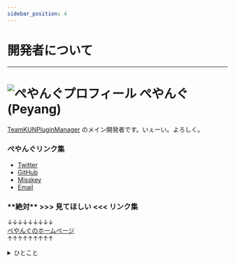 ```yaml
---
sidebar_position: 4
---
```


# 開発者について

---

<h1><img src={require("/static/img/peyang.png").default} width={"50px"}  alt="ぺやんぐプロフィール"/> ぺやんぐ (Peyang)</h1>

[TeamKUNPluginManager](https://github.com/TeamKUN/TeamKUNPluginManager) のメイン開発者です。いぇーい。よろしく。

### ぺやんぐリンク集

- [Twitter](https://twitter.com/peyang9799)
- [GitHub](https://github.com/PeyaPeyaPeyang)
- [Misskey](https://misskey.io/@pyg)
- [Email](mailto:peyang@peya.tokyo)

### \*\***絶対**\*\* >>> 見てほしい <<< リンク集

↓↓↓↓↓↓↓↓↓  
[ぺやんぐのホームページ](https://www.peya.tokyo)  
↑↑↑↑↑↑↑↑↑

<details>
  <summary>ひとこと</summary>

  &emsp;こちらにはぺやんぐでございます。ぺやんぐは 800 時間ほど KPM に時間を溶していらっしゃいますが、
  そもそもなぜ KPM を作成するのでしょうか、もうほとんどぺやんぐは覚えておられませんでした。
  なにせ、ぺやんぐは 800 時間も溶かしていらっしゃる身でございます。経緯を知らないと流石にまずいと思ったのでしょう。ぺやんぐはしばらく御考えになりました。 
  やがてぺやんぐはその作成するに至った経緯を思い出すためでしょうか、 KPM のめちゃ昔の仕様書をお読みになられました。
  それ曰く、 PluginInstaller に TeamKun リポジトリからのインストール機能が備わったものだそうです。なるほどと、ぺやんぐは納得したご様子でした。    
  &emsp;こちらは 800 時間ほど KPM に時間を溶かし、メンタルが浮いたり沈んだりぷかぷかしていたぺやんぐでございます。何しろ 800 時間も溶かしてしまったものですから、
  他のことにやりがいを感じないのでございます。何をしようにもすぐ KPM の仕様、ドキュメント、コードの内容が頭に浮かんでしまうのでございます。
  それはそれは、他のことに集中できないものですから、その心細さと云ったらございません。プログラマなら感じたことがあるでしょう、寝る前に布団に入ったとき
  あのコードのあの行のバグの直し方、テストケースの最適な組み方、ドキュメントが示す本当の意味、すべてが頭の中で反復してしまうのでございます。
  ぺやんぐは 800 時間も KPM に時間を溶かしていらっしゃる身でございます。ぺやんぐの頭の中はすべて KPM のことだけございましょう。
  &emsp;それでも、ぺやんぐは KPM の開発を続けることにしたのでしょう。アニメを横目に、ぺやんぐは常に KPM のエディタを開いていらっしゃいます。  
  &emsp;ところがある時の事でございます。ぺやんぐは KPM の開発の報酬について考えていらっしゃるとき、ふとあることを思い出したのでございます。
  ぺやんぐは境地に達したでございましょう。
  > あれ、私の報酬少なくね？
  
  &emsp;その時の事でございます。ぺやんぐは気づいてしまわれました。ぺやんぐは KPM の保守開発に対する報酬が月に█████円であることは知っておりますが、 今までこのことについて
  一度も考えたことがなかったのでございます。 ぺやんぐは報酬が少ないことは知っておりますが、今までこのことについて一度も考えたことがなかったのでございます。
  ぺやんぐは全てに気づいてしまわれました。ところが、やはり、ぺやんぐは趣味では KPM 以外にやりがいを感じないのでございます。ぺやんぐは深く考えられました。
  ぺやんぐの 800 時間は何だったのかと考えられました。  
  &emsp;そこでぺやんぐは思いを行動にしたのでしょう。ぺやんぐは KPM の開発をまた始めたのでございます。 狂ったように、コード、テスト、
  ドキュメントや、スキームをずっと書いておられます。ぺやんぐには KPM の事以外見えていないのでございましょう。見ていたはずのアニメが 6 話のエンディングを迎えられました。
  ぺやんぐはコードを書きながら思われました。なぜぺやんぐはコードを書いているのかと。

---
  
  &emsp;ぺやんぐには物語の内容がわからぬ。ぺやんぐはアニメは人一倍好きであったことも忘れ、コードを書き続けていた。  
  &emsp;ある時、ぺやんぐは報酬が少ないことをまたも考えている時、横目でアニメを11話まで見ていた。
  ぺやんぐはアニメを見ていたと思っていたが、実際にはほぼ見ていなかった。
  辻褄が合わない。 アニメの内容がぺやんぐ脳内の内容と合わないのだ。これではならぬ、とぺやんぐは数話戻ろうとしたが、戻すことができない。
  なぜなら、ぺやんぐは、どこまでまともに見ているのかすらも忘れ、 KPM を書いていたのである。ぺやんぐは境地に達した。  
  &emsp;ぺやんぐは時間も忘れ、アニメに没頭してしまった。ああ、あ、くっそ安い報酬で KPM を保守し、アニメをみながらコードを書いていたぺやんぐよ。
  真のプログラマ、ぺやんぐよ。 今ここでコードを書かずにアニメに没頭するとは情無い。愛する KPM は、おまえがコードを書かなかったばかりに、
  改修が半年遅れてしまった。おまえは、 KPM 以外にやりがいを感じないのではなかったのか、と自分を叱ってみるのだが全身萎えてしまい、もはや牛歩の歩みにもかなわぬ。
  コードを書かなければ、精神も共にやられる。もうどうでもいいだろう。もうアニメを見るのだ。真のプログラマに不似合いな不貞腐れた根性が、
  事実陳列罪に値する、どうしようもない事実が、ぺやんぐの心に巣食った。私は、ここまでコードを書いてきたのだ。くっっそ安い報酬でここまで頑張ったのだ。もういいだろう。そろそろやめにしよう。
  ああ、できるなら早く KPM をマスタアップして、 v3 をリリースしたい。だが私は、この大事なときに精神も根性も身体も付きたのだ。私は、きっと笑われる。
  私の KPM も笑われる。私は KPM を欺いた。途中でやめるのは初めからなにもしないのと一緒だと。  
  &emsp;ふと目に KPM のくっそみたいなインストーラのコードが写った。そっと頭をもたげ、息を呑んでコードを読んだ。どうやらこのコードは 1 メソッド
  1200 行を超える超絶技巧クソ―コードらしい。ふうと、長い溜息が出て、そっとブランチを切った。そうだぺやんぐ。いますぐそれを改修するのだ。
  今すぐそのコードを 24 のモジュールと 2 万行のコード、 8 層の階層に分割するのだ。おまえはできる。おまえはできる。
  先刻の、あの悪魔の囁きのような、どうしようもない事実は、はきっと私に残っている少しの正気だ。悪い夢だ。そんなもの忘れてしまえ。さっさと KPM の開発に戻るのだ。いまはその時だ。
  コードをかけ！  ぺやんぐ。 高い報酬を払え！ ███。  
  
---

  &emsp;KPM の長いコオドを改修すると山脈であった。コオドが真っ赤になった。ぺやんぐの手が止まった。  
  &emsp;イデア の リペア アイディイイ を実行し、ぺやんぐの イデア を落とした。張り詰めた空気が流れ込んだ。ぺやんぐは 画面いっぱいに乗り出して、叫ぶように  
  「なんで！？こんなん壊れてるよ！！！」  
  &emsp;イデアが再起動したときに踏み込んできたダイアログは、プラグインのアップデエトを告げるものだった。ぺやんぐはそれを無視し、 KPM を開いた。  
  &emsp;あたりはデレクトリの山脈であった。少ない階層もあれば大きい階層もある。特に改修したインストオラは 8 のモジュウルからなる 8 層の階層だった。  
  &emsp;ぺやんぐは、その階層を 1 つずつ砕き、コードを読んでいった。もう二日も前にコオドであるため、ぺやんぐはコオドを読むのに時間を要した。
  ずんと佇むそのコオドに圧倒された。結局この目だけが、読む必要のあるコオドを捉えているのだ。はっきり読もうとすれば読むほど、飛び飛びの関数に圧倒されてしまう。  
  &emsp;ふと顔を上げると、いつの間にか日が暮れていた。空腹を感じて台所へ立つ。冷蔵庫から肉を取り出し、フライパンで炒める。皿の上に山盛りにして食べ始めた。
  モニタのデスコオドを見ると、ぼんやりとした光が見えた。バックライトでもない、電気の光でもないそれは、ぺやんぐの心の光であった。
  なんと、正式に報酬が降りたのである。  
  &emsp;██月の中頃であった。  
  &emsp;報酬が送られた画面を見て、ぺやんぐは、額面を見てふと笑みを浮かべた。なんと今回の報酬は█████円であった。まさかと思い、もう一度確認した。
  ところが今回の報酬は█████円であったはずだが、実際には█████円と書いてあった。指で数えてみても、やはり█████円なのであった。
  急いで言ったところ、やはり間違いであった。桁が違う間違いはぺやんぐも肝が冷えるほどに恐ろしかった。  
  &emsp;あんなことがあったのに、アニメを見るのも止めないまま、開発も続けていたままであったので、やはりぺやんぐはおかしいのであろうが、もう辞められないのであった。
  
---

  &emsp;ある日の暮方のことである。ぺやんぐは一人 KPM を書いていた。  
  &emsp;クソデカ KPM をメンテできる者は、このぺやんぐの他に誰もいない。何故かというと、この改修後、 KPM は 24 のモジュールに分かれた。
  そして、 KPM のいくつかのモジュールにまたがる致命的なバグが、つづいて発覚した。どうにかしようとして、とりとめもない考えを繰り返していても、
  ぺやんぐはギリギリでしか KPM を直せない。そのため KPM のモジュールを理解し、バグを直せるのは、ぺやんぐだけなのである。  
  &emsp;筆者はさっき、「クソデカ KPM をメンテできる者は、このぺやんぐの他に誰もいない」と書いた。しかし、ぺやんぐが本当にこのバグを直せると云う当てはない。
  どうにもならない事を、どうにかするためには、とにかく書き進めるしかない。止めてしまえば、コードに埋もれて死ぬばかりである。  
  &emsp;そうして、バグをつなぎつなぎ直していくうちに、ぺやんぐは、この KPM への理解が、ほとんど、わからなくなるほど無くなっていった。  
  &emsp;KPM の後来は、誰も知らない。
  
</details>
